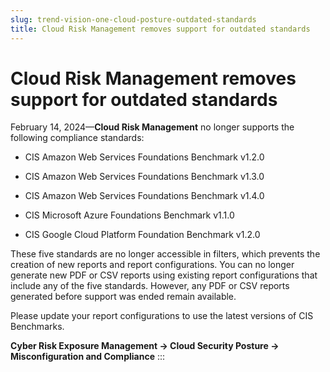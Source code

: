 ```yaml
---
slug: trend-vision-one-cloud-posture-outdated-standards
title: Cloud Risk Management removes support for outdated standards
---
```

# Cloud Risk Management removes support for outdated standards

February 14, 2024—**Cloud Risk Management** no longer supports the following compliance standards:

- CIS Amazon Web Services Foundations Benchmark v1.2.0

- CIS Amazon Web Services Foundations Benchmark v1.3.0

- CIS Amazon Web Services Foundations Benchmark v1.4.0

- CIS Microsoft Azure Foundations Benchmark v1.1.0

- CIS Google Cloud Platform Foundation Benchmark v1.2.0

These five standards are no longer accessible in filters, which prevents the creation of new reports and report configurations. You can no longer generate new PDF or CSV reports using existing report configurations that include any of the five standards. However, any PDF or CSV reports generated before support was ended remain available.

Please update your report configurations to use the latest versions of CIS Benchmarks.

**Cyber Risk Exposure Management → Cloud Security Posture → Misconfiguration and Compliance**
:::
